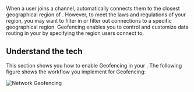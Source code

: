 

When a user joins a channel, <Vpd k="SDK" /> automatically connects them to the closest geographical region of <Vg k="AGORA_BACKEND" />. However, to meet the laws and regulations of your region, you may want to filter in or filter out connections to a specific geographical region. <Vg k="COMPANY" /> Geofencing enables you to control and customize data routing in your <Vpl k="CLIENT" /> by specifying the <Vg k="AGORA_BACKEND" /> region users connect to.

## Understand the tech

This section shows you how to enable Geofencing in your <Vpl k="CLIENT" />. The following figure shows the workflow you implement for Geofencing:

![Network Geofencing](/images/common/geofencing.png)



